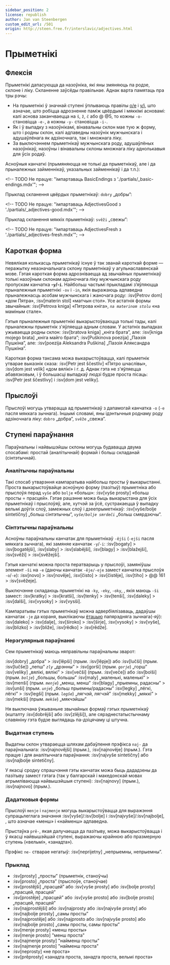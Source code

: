 ```yaml
---
sidebar_position: 2
license: republish
author: Jan van Steenbergen
custom_edit_url: /501
origin: http://steen.free.fr/interslavic/adjectives.html
---
```


# Прыметнікі

## Флексія

Прыметнікі дапасуюцца да назоўніка, які яны змяняюць па родзе, склоне і ліку. Скланенне заўсёды правільнае. Аднак варта памятаць пра тры рэчы:

- На прыметнікі ў значнай ступені ўплываюць правілы [o/e][1] і [y/i][2], што азначае, што робіцца адрозненне паміж цвёрдымі і мяккімі асновамі: калі аснова заканчваецца на `š`, `ž`, `č`  або @ @5, то кожны `-o-` становіцца `-e-`, а кожны `-y-` становіцца `-i-`.
- Як і ў выпадку з назоўнікамі, вінавальны склон мае тую ж форму, што і родны склон, калі адпаведны назоўнік мужчынскага і адушаўлёнага як адзіночнага, так і множнага ліку.
- За выключэннем прыметнікаў мужчынскага роду, адушаўлёных назоўнікаў, назоўны і вінавальны склоны множнага ліку аднолькавыя для ўсіх родаў.

Асноўныя канчаткі (прымяняюцца не толькі да прыметнікаў, але і да прыналежных займеннікаў, указальных займеннікаў і да т.п.):

\<!-- TODO Не працуе: "імпартаваць BasicEndings з './partials/\_basic-endings.mdx'"; -->

Прыклад скланення цвёрдых прыметнікаў: `dobry` „добры”:

\<!-- TODO Не працуе: "імпартаваць AdjectivesGood з './partials/\_adjectives-good.mdx'"; -->

Прыклад скланення мяккіх прыметнікаў: `svěži` „свежы”:

\<!-- TODO Не працуе: "імпартаваць AdjectivesFresh з './partials/\_adjectives-fresh.mdx'"; -->

## Кароткая форма

Невялікая колькасць прыметнікаў існуе ў так званай кароткай форме — перажытку неазначальнага склону прыметнікаў у агульнаславянскай мове. Гэтая кароткая форма адрозніваецца ад звычайных прыметнікаў толькі назоўным склонам адзіночнага ліку мужчынскага роду пропускам канчатка **-`y`/-`i`**. Найбольш частымі прыкладамі з’яўляюцца прыналежныя прыметнікі `-ov` і `-in`, якія выражаюць адпаведна прыналежнасць асобам мужчынскага і жаночага роду: :isv[Petrov dom] «дом Пятра», :isv[materin stol] «матчын стол». Усе астатнія формы звычайныя: :isv[Petrova kniga] «Пятрова кніга», _`na materinom stolu`_ «на маміным стале».

Гэтыя прыналежныя прыметнікі выкарыстоўваюцца толькі тады, калі прыналежны прыметнік з'яўляецца адным словам. У астатніх выпадках ужываецца родны склон: :isv[bratova kniga] „кніга брата”, але: :isv[kniga mojego brata] „кніга майго брата”; :isv[Puškinova poezija] „Паэзія Пушкіна”, але: :isv[poezija Aleksandra Puškina] „Паэзія Аляксандра Пушкіна”.

Кароткая форма таксама можа выкарыстоўвацца, калі прыметнік утварае выказнік сказа: :isv[Petr jest ščestliv] «Пятро шчаслівы», :isv[dom jest velik] «дом вялікі» і г. д. Аднак гэта не з'яўляецца абавязковым, і ў большасці выпадкаў людзі будзе проста пісаць: :isv[Petr jest ščestlivy] і :isv[dom jest veliky].

## Прыслоўі

Прыслоўі могуць утварацца ад прыметнікаў з дапамогай канчатка `-o` (`-e` пасля мяккага зычнага). Іншымі словамі, яны ідэнтычныя роднаму роду адзіночнага ліку: `dobro` „добра”, `svěže` „свежа”.

## Ступені параўнання

Параўнальны і найвышэйшы склоны могуць будавацца двума спосабамі: простай (аналітычнай) формай і больш складанай (сінтэтычнай).

### Аналітычны параўнальны

Такі спосаб утварэння кампаратыва найбольш просты ў выкарыстанні. Проста выкарыстоўвайце асноўную форму (пазітыў) прыметніка або прыслоўя перад `vyše` або `bolje` «больш»: :isv[vyše prosty] «больш просты = прасцей». Гэтае рашэнне можа быць выкарыстана для ўсіх прыметнікаў і прыслоўяў, але, хутчэй за ўсё, сустракаецца ў выпадку вельмі доўгіх слоў, замежных слоў і дзеепрыметнікаў: :isv[vyše/bolje sintetičny] „больш сінтэтычны”, _`vyše/bolje smrdeči`_ „больш смярдзючы”.

### Сінтэтычны параўнальны

Асноўны параўнальны канчатак для прыметнікаў `-ějši` (`-ejši` пасля мяккага зычнага), які замяняе канчатак `-y`/`-i`: :isv[bogaty] > :isv[bogatějši], :isv[slaby]  > :isv[slabějši], :isv[blagy]  > :isv[blažejši], :isv[svěži]  > :isv[svěžejši].

Гэтыя канчаткі можна проста ператварыць у прыслоўі, замяніўшы элемент `-ši` на `-e` (даючы канчатак `-ěje/-eje` замест канчатка прыслоўя `-o`/`-e`): :isv[novo] > :isv[nověje], :isv[čisto]  > :isv[čistěje], :isv[tiho]  > @@ 161 > :isv[svěžeje].

Выключэнне складаюць прыметнікі на `-ky`, `-eky`, `-oky`, , якія маюць `-ši` замест: :isv[kratky] > :isv[kratši], :isv[tenky]  > :isv[tenši], :isv[daleky]  > :isv[dalši], :isv[vysoky]  > :isv[vysši].

Кампаратывы гэтых прыметнікаў можна адвербіялізаваць, дадаўшы канчатак `-je` да кораня, выклікаючы [ётацыю][3] папярэдняга зычнага(-яў): :isv[daleko] > :isv[dalje], :isv[široko]  > :isv[širje], :isv[vysoky]  > :isv[vyše], :isv[blizko]  > :isv[bliže], :isv[rědko]  > :isv[rědže].

### Нерэгулярныя параўнанні

Сем прыметнікаў маюць няправільны параўнальны зварот:

:isv[dobry] „добра” > :isv[lěpši] (прым. :isv[lěpje]) або :isv[lučši] (прым. :isv[lučše]) „лепш”
_`zly`_ „дрэнны” > :isv[gorši] (прым. _`gorje`_) „горш”
:isv[veliky] „вялікі, вялікі” > :isv[večši] (прым. :isv[veče]) або :isv[bolši] (прым. _`bolje`_) „большы, большы”
:isv[maly] „маленькі, маленькі” > :isv[menši] (прым. _`menje`_) „менш, менш”
:isv[blagy] „прыемны, радасны” > :isv[unši] (прым. _`unje`_) „больш прыемны/радасны”
:isv[legky] „лёгкі, лёгкі” > :isv[legši] (прым. _`legše`_) „лягчэй, лягчэй”
:isv[mekky] „мяккі” > :isv[mekši] (прым. _`mekše`_) „мякчэйшы”

Ня выключана ўжываньне звычайных формаў гэтых прыметнікаў (кшталту :isv[dobrějši] або :isv[zlějši]), але сярэднестатыстычнаму славяніну гэта будзе выглядаць па-дзіцячаму ці штучна.

### Выдатная ступень

Выдатны склон утвараецца шляхам дабаўлення прэфікса `naj-` да параўнальнага: :isv[najnovějši] (прым.), :isv[najnověje] (прым.). Гэта працуе і для аналітычнага параўнання: :isv[najvyše sintetičny] або :isv[najbolje sintetičny].

У якасці сродку спрашчэння гэты канчатак можа быць дададзены да пазітыву замест гэтага (так у балгарскай і македонскай мовах атрымліваюцца найвышэйшыя ступені): :isv[najnovy] (прым.), :isv[najnovo] (прым.).

### Дадатковыя формы

Прыслоўі `menje` і `najmenje` могуць выкарыстоўвацца для выражэння супрацьлеглага значэння :isv[vyše]/:isv[bolje]  і :isv[najvyše]/:isv[najbolje], , што азначае «менш» і «найменш» адпаведна.

Прыстаўка `prě-`, якая далучаецца да пазітыву, можа выкарыстоўвацца і ў якасці найвышэйшай ступені, выражаючы крайнюю або празмерную ступень («вельмі», «занадта»).

Прэфікс `ne-` стварае негатыў: :isv[neprijetny] „непрыемны, непрыемны”.

### Прыклад

- :isv[prosty] „просты” (прыметнік, станоўчы)
- :isv[prosto] „проста” (прыслоўе, станоўчае)
- :isv[prostějši] „прасцей” або :isv[vyše prosty] або :isv[bolje prosty] „прасцей, прасцей”
- :isv[prostěje] „прасцей” або :isv[vyše prosto] або :isv[bolje prosto] „прасцей, прасцей”
- :isv[najprostějši] або :isv\[najprosty або :isv[najvyše prosty] або :isv[najbolje prosty] „самы просты”
- :isv[najprostěje] або :isv\[najprosto або :isv[najvyše prosto] або :isv[najbolje prosto] „самы просты, самы просты”
- :isv[menje prosty] «менш просты»
- :isv[menje prosto] "менш проста"
- :isv[najmenje prosty] "найменш просты"
- :isv[najmenje prosto] "найменш проста"
- :isv[neprosty] «не проста»
- :isv[prěprosty] «занадта проста, занадта проста, вельмі проста»

[1]: ../phonology.mdx#o

[2]: ../phonology.mdx#y

[3]: ../phonology.mdx#iotation

